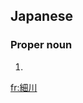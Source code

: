 ==Japanese==
{{wikipedia|lang=ja}}
{{ja-kanjitab|ほそ|かわ|yomi=k}}

===Proper noun===
{{ja-pos|proper|ほそかわ}}

# {{surname|lang=ja|sort=ほそかわ}}

[[fr:細川]]